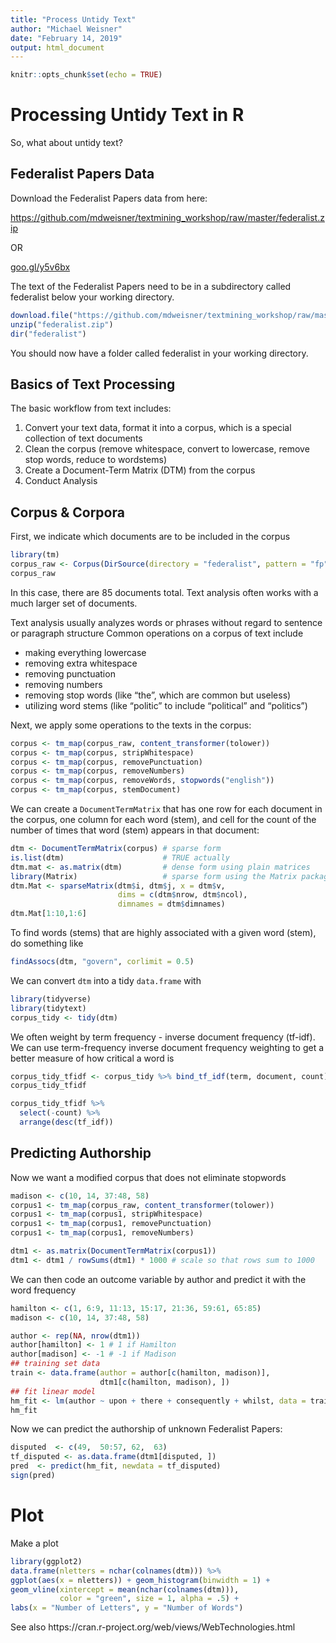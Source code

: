 ```yaml
---
title: "Process Untidy Text"
author: "Michael Weisner"
date: "February 14, 2019"
output: html_document
---
```


```r
knitr::opts_chunk$set(echo = TRUE)
```

# Processing Untidy Text in R

So, what about untidy text?

## Federalist Papers Data
Download the Federalist Papers data from here:

[https://github.com/mdweisner/textmining_workshop/raw/master/federalist.zip](https://github.com/mdweisner/textmining_workshop/raw/master/federalist.zip)

OR

[goo.gl/y5v6bx](goo.gl/y5v6bx)

The text of the Federalist Papers need to be in a subdirectory called federalist below your working directory.

```r
download.file("https://github.com/mdweisner/textmining_workshop/raw/master/federalist.zip", destfile = "./federalist.zip")
unzip("federalist.zip")
dir("federalist")
```

You should now have a folder called federalist in your working directory.

## Basics of Text Processing

The basic workflow from text includes:

1. Convert your text data, format it into a corpus, which is a special collection of text documents
2. Clean the corpus (remove whitespace, convert to lowercase, remove stop words, reduce to wordstems)
3. Create a Document-Term Matrix (DTM) from the corpus
4. Conduct Analysis

## Corpus & Corpora

First, we indicate which documents are to be included in the corpus

```r
library(tm)
corpus_raw <- Corpus(DirSource(directory = "federalist", pattern = "fp"))
corpus_raw
```
In this case, there are 85 documents total. Text analysis often works with a much larger
set of documents.

Text analysis usually analyzes words or phrases without regard to sentence or paragraph structure
Common operations on a corpus of text include

* making everything lowercase
* removing extra whitespace
* removing punctuation
* removing numbers
* removing stop words (like "the", which are common but useless)
* utilizing word stems (like "politic" to include "political" and "politics")

Next, we apply some operations to the texts in the corpus:
```r
corpus <- tm_map(corpus_raw, content_transformer(tolower))
corpus <- tm_map(corpus, stripWhitespace) 
corpus <- tm_map(corpus, removePunctuation)
corpus <- tm_map(corpus, removeNumbers)
corpus <- tm_map(corpus, removeWords, stopwords("english"))
corpus <- tm_map(corpus, stemDocument)
```
We can create a `DocumentTermMatrix` that has one row for each document in the corpus,
one column for each word (stem), and cell for the count of the number of times that word (stem) appears in that 
document:
```r
dtm <- DocumentTermMatrix(corpus) # sparse form
is.list(dtm)                      # TRUE actually
dtm.mat <- as.matrix(dtm)         # dense form using plain matrices
library(Matrix)                   # sparse form using the Matrix package
dtm.Mat <- sparseMatrix(dtm$i, dtm$j, x = dtm$v, 
                        dims = c(dtm$nrow, dtm$ncol), 
                        dimnames = dtm$dimnames)
dtm.Mat[1:10,1:6]
```

To find words (stems) that are highly associated with a given word (stem), do something like
```r
findAssocs(dtm, "govern", corlimit = 0.5)
```

We can convert `dtm` into a tidy `data.frame` with
```r
library(tidyverse)
library(tidytext)
corpus_tidy <- tidy(dtm)
```

We often weight by term frequency - inverse document frequency (tf-idf).
We can use term-frequency inverse document frequency weighting to get a better measure of how critical a word is
```r
corpus_tidy_tfidf <- corpus_tidy %>% bind_tf_idf(term, document, count)
corpus_tidy_tfidf

corpus_tidy_tfidf %>%
  select(-count) %>%
  arrange(desc(tf_idf))
```

## Predicting Authorship

Now we want a modified corpus that does not eliminate stopwords
```r
madison <- c(10, 14, 37:48, 58)
corpus1 <- tm_map(corpus_raw, content_transformer(tolower))
corpus1 <- tm_map(corpus1, stripWhitespace) 
corpus1 <- tm_map(corpus1, removePunctuation)
corpus1 <- tm_map(corpus1, removeNumbers)

dtm1 <- as.matrix(DocumentTermMatrix(corpus1))
dtm1 <- dtm1 / rowSums(dtm1) * 1000 # scale so that rows sum to 1000
```

We can then code an outcome variable by author and predict it with the word frequency
```r
hamilton <- c(1, 6:9, 11:13, 15:17, 21:36, 59:61, 65:85)
madison <- c(10, 14, 37:48, 58)

author <- rep(NA, nrow(dtm1))
author[hamilton] <- 1 # 1 if Hamilton
author[madison] <- -1 # -1 if Madison
## training set data
train <- data.frame(author = author[c(hamilton, madison)],
                    dtm1[c(hamilton, madison), ])
## fit linear model
hm_fit <- lm(author ~ upon + there + consequently + whilst, data = train)
hm_fit
```

Now we can predict the authorship of unknown Federalist Papers:
```r
disputed  <- c(49,  50:57, 62,  63)
tf_disputed <- as.data.frame(dtm1[disputed, ])
pred  <- predict(hm_fit, newdata = tf_disputed)
sign(pred)
```

# Plot
Make a plot
```r
library(ggplot2)
data.frame(nletters = nchar(colnames(dtm))) %>%
ggplot(aes(x = nletters)) + geom_histogram(binwidth = 1) +
geom_vline(xintercept = mean(nchar(colnames(dtm))), 
           color = "green", size = 1, alpha = .5) +
labs(x = "Number of Letters", y = "Number of Words")
```

See also https://cran.r-project.org/web/views/WebTechnologies.html

